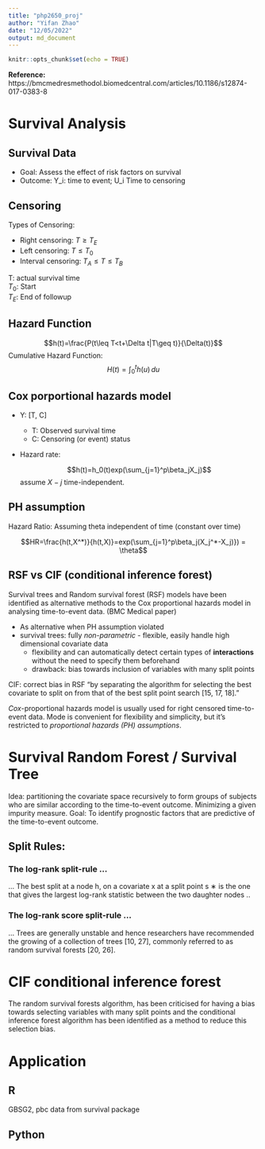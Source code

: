 ```yaml
---
title: "php2650_proj"
author: "Yifan Zhao"
date: "12/05/2022"
output: md_document
---
```


```r
knitr::opts_chunk$set(echo = TRUE)
```


**Reference:**
https://bmcmedresmethodol.biomedcentral.com/articles/10.1186/s12874-017-0383-8




# Survival Analysis

## Survival Data

* Goal: Assess the effect of risk factors on survival
* Outcome: Y_i: time to event; U_i Time to censoring

## Censoring
Types of Censoring:


* Right censoring: $T \geq T_E$
* Left censoring: $T \leq T_0$
* Interval censoring: $T_A \leq T \leq T_B$

T: actual survival time   
$T_0$: Start   
$T_E$: End of followup  

## Hazard Function

$$h(t)=\frac{P(t\leq T<t+\Delta t|T\geq t)}{\Delta(t)}$$
Cumulative Hazard Function:
$$H(t)=\int_{0}^{t} h(u) \,du$$


## Cox porportional hazards model


* Y: [T, C]
  * T: Observed survival time
  * C: Censoring (or event) status

* Hazard rate:
 
    $$h(t)=h_0(t)exp(\sum_{j=1}^p\beta_jX_j)$$ assume $X-j$ time-independent.

## PH assumption

Hazard Ratio: Assuming theta independent of time (constant over time)

$$HR=\frac{h(t,X^*)}{h(t,X)}=exp(\sum_{j=1}^p\beta_j(X_j^*-X_j)}) = \theta$$


## RSF vs CIF (conditional inference forest)

Survival trees and Random survival forest (RSF) models have been identified as alternative methods to the Cox proportional hazards model in analysing time-to-event data. (BMC Medical paper)

* As alternative when PH assumption violated
* survival trees: fully *non-parametric* - flexible, easily handle high dimensional covariate data
  * flexibility and can automatically detect certain types of **interactions** without the need to specify them beforehand
  * drawback: bias towards inclusion of variables with many split points

CIF: correct bias in RSF "by separating the algorithm for selecting the best covariate to split on from that of the best split point search [15, 17, 18]."

*Cox*-proportional hazards model is usually used for right censored  time-to-event data. Mode is convenient for flexibility and simplicity, but it's restricted to *proportional hazards (PH) assumptions*. 

# Survival Random Forest / Survival Tree

Idea: partitioning the covariate space recursively to form groups of subjects who are similar according to the time-to-event outcome.
Minimizing a given impurity measure.
Goal: To identify prognostic factors that are predictive of the time-to-event outcome. 


## Split Rules:


### The log-rank split-rule ...

...
The best split at a node h, on a covariate x at a split point s ∗ is the one that gives the largest log-rank statistic between the two daughter nodes
..


### The log-rank score split-rule ...

...
Trees are generally unstable and hence researchers have recommended the growing of a collection of trees [10, 27], commonly referred to as random survival forests [20, 26].



# CIF conditional inference forest

The random survival forests algorithm, has been criticised for having a bias towards selecting variables with many split points and the conditional inference forest algorithm has been identified as a method to reduce this selection bias. 



# Application

## R

GBSG2, pbc data from survival package

## Python



